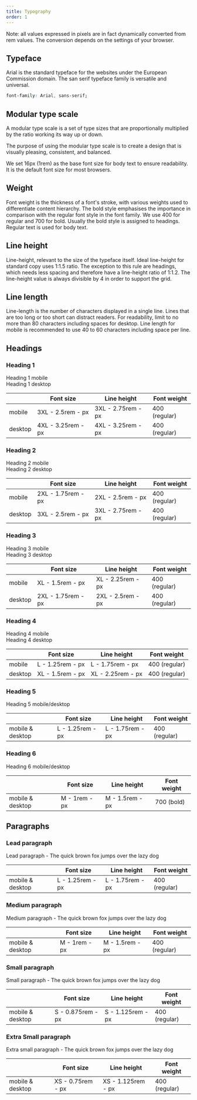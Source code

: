 ```yaml
---
title: Typography
order: 1
---
```



Note: all values expressed in pixels are in fact dynamically converted from rem values. The conversion depends on the settings of your browser.

## Typeface

Arial is the standard typeface for the websites under the European Commission domain. The san serif typeface family is versatile and universal.

```css
font-family: Arial, sans-serif;
```

## Modular type scale

A modular type scale is a set of type sizes that are proportionally multiplied by the ratio working its way up or down.

The purpose of using the modular type scale is to create a design that is visually pleasing, consistent, and balanced.

We set 16px (1rem) as the base font size for body text to ensure readability. It is the default font size for most browsers.

## Weight

Font weight is the thickness of a font's stroke, with various weights used to differentiate content hierarchy. The bold style emphasises the importance in comparison with the regular font style in the font family. We use 400 for regular and 700 for bold. Usually the bold style is assigned to headings. Regular text is used for body text.

## Line height

Line-height, relevant to the size of the typeface itself. Ideal line-height for standard copy uses 1:1.5 ratio. The exception to this rule are headings, which needs less spacing and therefore have a line-height ratio of 1:1.2. The line-height value is always divisible by 4 in order to support the grid.

## Line length

Line-length is the number of characters displayed in a single line. Lines that are too long or too short can distract readers. For readability, limit to no more than 80 characters including spaces for desktop. Line length for mobile is recommended to use 40 to 60 characters including space per line.

## Headings

### Heading 1

<Playground hideCode>
  <div className="ecl-u-ph-m ecl-u-pv-xl">
    <div className="ecl-u-type-3xl">Heading 1 mobile</div>
    <div className="ecl-u-type-4xl ecl-u-mt-m">Heading 1 desktop</div>
  </div>
</Playground>

|         | Font size                                    | Line height                                  | Font weight   |
| ------- | -------------------------------------------- | -------------------------------------------- | ------------- |
| mobile  | 3XL - 2.5rem - <RemToPixels rem="2.5" />px   | 3XL - 2.75rem - <RemToPixels rem="2.75" />px | 400 (regular) |
| desktop | 4XL - 3.25rem - <RemToPixels rem="3.25" />px | 4XL - 3.25rem - <RemToPixels rem="3.25" />px | 400 (regular) |

### Heading 2

<Playground hideCode>
  <div className="ecl-u-ph-m ecl-u-pv-xl">
    <div className="ecl-u-type-2xl">Heading 2 mobile</div>
    <div className="ecl-u-type-3xl ecl-u-mt-m">Heading 2 desktop</div>
  </div>
</Playground>

|         | Font size                                    | Line height                                     | Font weight   |
| ------- | -------------------------------------------- | ----------------------------------------------- | ------------- |
| mobile  | 2XL - 1.75rem - <RemToPixels rem="1.75" />px | 2XL - 2.5rem - <RemToPixels rem="2.5" />px      | 400 (regular) |
| desktop | 3XL - 2.5rem - <RemToPixels rem="2.5" />px   | 3XL - 2.75rem - <RemToPixels rem="2.75" />px    | 400 (regular) |

### Heading 3

<Playground hideCode>
  <div className="ecl-u-ph-m ecl-u-pv-xl">
    <div className="ecl-u-type-xl">Heading 3 mobile</div>
    <div className="ecl-u-type-2xl ecl-u-mt-m">Heading 3 desktop</div>
  </div>
</Playground>

|         | Font size                                    | Line height                                     | Font weight   |
| ------- | -------------------------------------------- | ----------------------------------------------- | ------------- |
| mobile  | XL - 1.5rem - <RemToPixels rem="1.5" />px    | XL - 2.25rem - <RemToPixels rem="2.25" />px     | 400 (regular) |
| desktop | 2XL - 1.75rem - <RemToPixels rem="1.75" />px | 2XL - 2.5rem - <RemToPixels rem="2.5" />px      | 400 (regular) |

### Heading 4

<Playground hideCode>
  <div className="ecl-u-ph-m ecl-u-pv-xl">
    <div className="ecl-u-type-l">Heading 4 mobile</div>
    <div className="ecl-u-type-xl ecl-u-mt-m">Heading 4 desktop</div>
  </div>
</Playground>

|         | Font size                                  | Line height                                 | Font weight   |
| ------- | ------------------------------------------ | ------------------------------------------- | ------------- |
| mobile  | L - 1.25rem - <RemToPixels rem="1.25" />px | L - 1.75rem - <RemToPixels rem="1.75" />px  | 400 (regular) |
| desktop | XL - 1.5rem - <RemToPixels rem="1.5" />px  | XL - 2.25rem - <RemToPixels rem="2.25" />px | 400 (regular) |

### Heading 5

<Playground hideCode>
  <div className="ecl-u-ph-m ecl-u-pv-xl">
    <div className="ecl-u-type-l">Heading 5 mobile/desktop</div>
  </div>
</Playground>

|                  | Font size                                  | Line height                             | Font weight   |
| ---------------- | ------------------------------------------ | --------------------------------------- | ------------- |
| mobile & desktop | L - 1.25rem - <RemToPixels rem="1.25" />px | L - 1.75rem - <RemToPixels rem="1.75" />px | 400 (regular) |

### Heading 6

<Playground hideCode>
  <div className="ecl-u-ph-m ecl-u-pv-xl">
    <div className="ecl-u-type-m ecl-u-type-bold">Heading 6 mobile/desktop</div>
  </div>
</Playground>

|                  | Font size                            | Line height                              | Font weight |
| ---------------- | ------------------------------------ | ---------------------------------------- | ----------- |
| mobile & desktop | M - 1rem - <RemToPixels rem="1" />px | M - 1.5rem - <RemToPixels rem="1.5" />px | 700 (bold)  |

## Paragraphs

### Lead paragraph

<Playground hideCode>
  <div className="ecl-u-ph-m ecl-u-pv-xl">
    <div className="ecl-u-type-l">Lead paragraph - The quick brown fox jumps over the lazy dog</div>
  </div>
</Playground>

|                  | Font size                                  | Line height                                | Font weight   |
| ---------------- | ------------------------------------------ | ------------------------------------------ | ------------- |
| mobile & desktop | L - 1.25rem - <RemToPixels rem="1.25" />px | L - 1.75rem - <RemToPixels rem="1.75" />px | 400 (regular) |

### Medium paragraph

<Playground hideCode>
  <div className="ecl-u-ph-m ecl-u-pv-xl">
    <div className="ecl-u-type-m">Medium paragraph - The quick brown fox jumps over the lazy dog</div>
  </div>
</Playground>

|                  | Font size                            | Line height                              | Font weight   |
| ---------------- | ------------------------------------ | ---------------------------------------- | ------------- |
| mobile & desktop | M - 1rem - <RemToPixels rem="1" />px | M - 1.5rem - <RemToPixels rem="1.5" />px | 400 (regular) |

### Small paragraph

<Playground hideCode>
  <div className="ecl-u-ph-m ecl-u-pv-xl">
    <div className="ecl-u-type-s">Small paragraph - The quick brown fox jumps over the lazy dog</div>
  </div>
</Playground>

|                  | Font size                                    | Line height                                  | Font weight   |
| ---------------- | -------------------------------------------- | -------------------------------------------- | ------------- |
| mobile & desktop | S - 0.875rem - <RemToPixels rem="0.875" />px | S - 1.125rem - <RemToPixels rem="1.125" />px | 400 (regular) |

### Extra Small paragraph

<Playground hideCode>
  <div className="ecl-u-ph-m ecl-u-pv-xl">
    <div className="ecl-u-type-xs">Extra small paragraph - The quick brown fox jumps over the lazy dog</div>
  </div>
</Playground>

|                  | Font size                                   | Line height                                   | Font weight   |
| ---------------- | ------------------------------------------- | --------------------------------------------- | ------------- |
| mobile & desktop | XS - 0.75rem - <RemToPixels rem="0.75" />px | XS - 1.125rem - <RemToPixels rem="1.125" />px | 400 (regular) |
